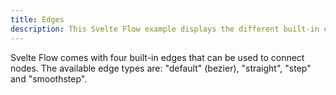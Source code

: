 ```yaml
---
title: Edges
description: This Svelte Flow example displays the different built-in edges that can be used to connect nodes.
---
```



<ExampleLayout>
Svelte Flow comes with four built-in edges that can be used to connect nodes. The available edge types are:  "default" (bezier), "straight", "step" and "smoothstep".

<ExampleViewer codePath="examples/edges/edges" />

</ExampleLayout>
